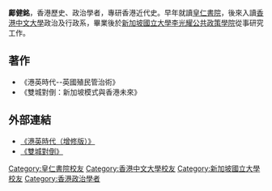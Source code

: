 {{multiple issues|
{{expand|time=2015-07-11T14:07:08+00:00}}
{{关注度来源|time=2015-07-11T14:07:08+00:00}}
{{blpunsourced|time=2015-07-11T14:07:46+00:00}}
}}
'''鄺健銘'''，香港歷史、政治學者，專研香港近代史。早年就讀[[皇仁書院|皇仁書院]]，後來入讀[[香港中文大學|香港中文大學]]政治及行政系，畢業後於[[新加坡國立大學|新加坡國立大學]][[李光耀公共政策學院|李光耀公共政策學院]]從事研究工作。

==著作==
*《港英時代--英國殖民管治術》
*《雙城對倒：新加坡模式與香港未來》

==外部連結==
* [https://www.enrichculture.com/products/9789888599165 《港英時代（增修版）》] {{Wayback|url=https://www.enrichculture.com/products/9789888599165 |date=20210630030450 }} 
* [https://www.enrichculture.com/products/9789888395309 《雙城對倒》] {{Wayback|url=https://www.enrichculture.com/products/9789888395309 |date=20210422181241 }}

{{DEFAULTSORT:Kwong}}
[[Category:皇仁書院校友|Category:皇仁書院校友]]
[[Category:香港中文大學校友|Category:香港中文大學校友]]
[[Category:新加坡國立大學校友|Category:新加坡國立大學校友]]
[[Category:香港政治學者|Category:香港政治學者]]